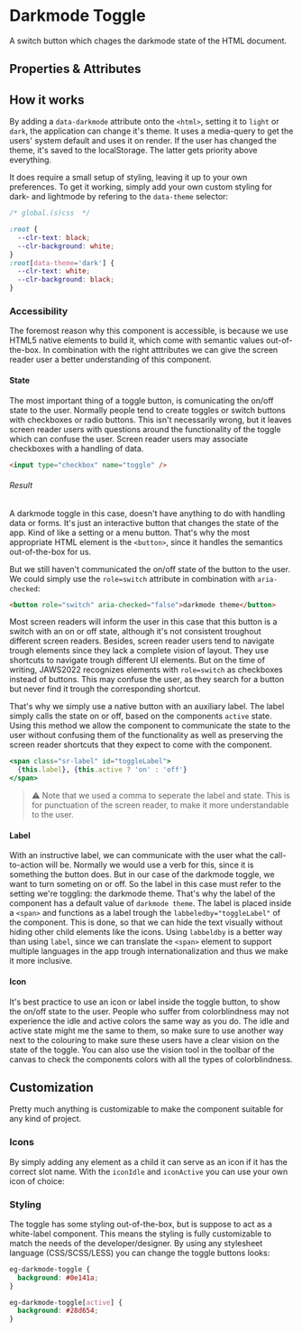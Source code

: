 
# Darkmode Toggle

<Description>A switch button which chages the darkmode state of the HTML document.</Description>

<Canvas withToolbar>
  <Story id="components-darkmode-toggle--basic" name="primary" inline={false} args={{ iconOnly: false, label: 'darkmode theme' }} />
</Canvas>

## Properties & Attributes
<ArgsTable of="eg-darkmode-toggle" />

## How it works

By adding a `data-darkmode` attribute onto the `<html>`, setting it to `light` or `dark`, the application can change it's theme. It uses a media-query to get the users' system default and uses it on render. If the user has changed the theme, it's saved to the localStorage. The latter gets priority above everything.

It does require a small setup of styling, leaving it up to your own preferences. To get it working, simply add your own custom styling for dark- and lightmode by refering to the `data-theme` selector:
```css
/* global.(s)css  */

:root {
  --clr-text: black;
  --clr-background: white;
}
:root[data-theme='dark'] {
  --clr-text: white;
  --clr-background: black;
}
```

### Accessibility

The foremost reason why this component is accessible, is because we use HTML5 native elements to build it, which come with semantic values out-of-the-box. In combination with the right atttributes we can give the screen reader user a better understanding of this component.

#### State

The most important thing of a toggle button, is comunicating the on/off state to the user. Normally people tend to create toggles or switch buttons with checkboxes or radio buttons. This isn't necessarily wrong, but it leaves screen reader users with questions around the functionality of the toggle which can confuse the user. Screen reader users may associate checkboxes with a handling of data.

```html
<input type="checkbox" name="toggle" />
```

###### Result

<Story id="hidden-darkmode-toggle--checkbox" inline={false} />

A darkmode toggle in this case, doesn't have anything to do with handling data or forms. It's just an interactive button that changes the state of the app. Kind of like a setting or a menu button. That's why the most appropriate HTML element is the `<button>`, since it handles the semantics out-of-the-box for us.

But we still haven't communicated the on/off state of the button to the user. We could simply use the `role=switch` attribute in combination with `aria-checked`:
```html
<button role="switch" aria-checked="false">darkmode theme</button>
```
Most screen readers will inform the user in this case that this button is a switch with an on or off state, although it's not consistent troughout different screen readers. Besides, screen reader users tend to navigate trough elements since they lack a complete vision of layout. They use shortcuts to navigate trough different UI elements. But on the time of writing, JAWS2022 recognizes elements with `role=switch` as checkboxes instead of buttons. This may confuse the user, as they search for a button but never find it trough the corresponding shortcut.

That's why we simply use a native button with an auxiliary label. The label simply calls the state on or off, based on the components `active` state. Using this method we allow the component to communicate the state to the user without confusing them of the functionality as well as preserving the screen reader shortcuts that they expect to come with the component.
```jsx
<span class="sr-label" id="toggleLabel">
  {this.label}, {this.active ? 'on' : 'off'}
</span>
```
> ⚠️ Note that we used a comma to seperate the label and state. This is for punctuation of the screen reader, to make it more understandable to the user.

#### Label

With an instructive label, we can communicate with the user what the call-to-action will be. Normally we would use a verb for this, since it is something the button does. But in our case of the darkmode toggle, we want to turn someting on or off. So the label in this case must refer to the setting we're toggling: the darkmode theme. That's why the label of the component has a default value of `darkmode theme`. The label is placed inside a `<span>` and functions as a label trough the `labbeledby="toggleLabel"` of the component. This is done, so that we can hide the text visually without hiding other child elements like the icons. Using `labbeldby` is a better way than using `label`, since we can translate the `<span>` element to support multiple languages in the app trough internationalization and thus we make it more inclusive.

#### Icon

It's best practice to use an icon or label inside the toggle button, to show the on/off state to the user. People who suffer from colorblindness may not experience the idle and active colors the same way as you do. The idle and active state might me the same to them, so make sure to use another way next to the colouring to make sure these users have a clear vision on the state of the toggle. You can also use the vision tool in the toolbar of the canvas to check the components colors with all the types of colorblindness.

## Customization

Pretty much anything is customizable to make the component suitable for any kind of project.

### Icons

By simply adding any element as a child it can serve as an icon if it has the correct slot name. With the `iconIdle` and `iconActive` you can use your own icon of choice:

<Canvas>
  <Story id="hidden-darkmode-toggle--with-icon" inline={false} />
</Canvas>

### Styling

The toggle has some styling out-of-the-box, but is suppose to act as a white-label component. This means the styling is fully customizable to match the needs of the developer/designer. By using any stylesheet language (CSS/SCSS/LESS) you can change the toggle buttons looks:

```css
eg-darkmode-toggle {
  background: #0e141a;
}

eg-darkmode-toggle[active] {
  background: #28d654;
}
```

<Story id="hidden-darkmode-toggle--customized" name="custom" inline={false} />
